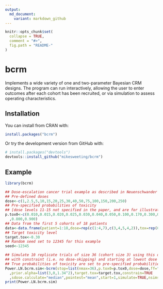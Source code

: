 ```yaml
---
output:
  md_document:
    variant: markdown_github
---
```


<!-- README.md is generated from README.Rmd. Please edit that file -->

```r
knitr::opts_chunk$set(
  collapse = TRUE,
  comment = "#>",
  fig.path = "README-"
)
```

# bcrm

Implements a wide variety of one and two-parameter Bayesian CRM designs. The program can run interactively, allowing the user to enter outcomes after each cohort has been recruited, or via simulation to assess operating characteristics.

## Installation

You can install from CRAN with:

```R
install.packages("bcrm")
```

Or try the development version from GitHub with:

```R
# install.packages("devtools")
devtools::install_github("mikesweeting/bcrm")
```

## Example


```r
library(bcrm)

## Dose-escalation cancer trial example as described in Neuenschwander et al 2008.
## Pre-defined doses
dose<-c(1,2.5,5,10,15,20,25,30,40,50,75,100,150,200,250)
## Pre-specified probabilities of toxicity
## [dose levels 11-15 not specified in the paper, and are for illustration only]
p.tox0<-c(0.010,0.015,0.020,0.025,0.030,0.040,0.050,0.100,0.170,0.300,0.400,0.500,0.650
  ,0.800,0.900)
## Data from the first 5 cohorts of 18 patients
data<-data.frame(patient=1:18,dose=rep(c(1:4,7),c(3,4,5,4,2)),tox=rep(0:1,c(16,2)))
## Target toxicity level
target.tox<-0.30
## Random seed set to 12345 for this example
seed<-12345

## Simulate 10 replicate trials of size 36 (cohort size 3) using this design 
## with constraint (i.e. no dose-skipping) and starting at lowest dose
## True probabilities of toxicity are set to pre-specified probabilities (p.tox0) 
Power.LN.bcrm.sim<-bcrm(stop=list(nmax=36),p.tox0=p.tox0,dose=dose,ff="power"
  ,prior.alpha=list(3,0,1.34^2),target.tox=target.tox,constrain=TRUE
  ,sdose.calculate="median",pointest="mean",start=1,simulate=TRUE,nsims=10,truep=p.tox0, seed=seed)
print(Power.LN.bcrm.sim)
```
